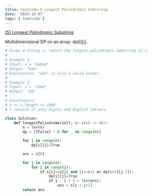 ```yaml
---
title: leetcode-5 Longest Palindromic Substring
date: '2024-10-07'
tags: ['leetcode']
---
```


[[5] Longest Palindromic Substring](https://leetcode.com/problems/longest-palindromic-substring/description/)

Multidimensional DP on an array: dp[i][j].

```python
# Given a string s, return the longest palindromic substring in s.
# 
# Example 1:
# Input: s = "babad"
# Output: "bab"
# Explanation: "aba" is also a valid answer.
# 
# Example 2:
# Input: s = "cbbd"
# Output: "bb"
# 
# Constraints:
# 1 <= s.length <= 1000
# s consist of only digits and English letters.

class Solution:
    def longestPalindrome(self, s: str) -> str:
        n = len(s)
        dp = [[False] * n for _ in range(n)]

        for i in range(n):
            dp[i][i]=True

        ans = s[0]

        for j in range(n):
            for i in range(j):
                if s[i]==s[j] and (j==i+1 or dp[i+1][j-1]):
                    dp[i][j]=True
                    if j - i + 1 > len(ans):
                        ans = s[i : j+1]
        return ans
```